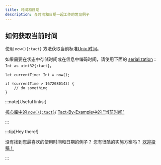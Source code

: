 ```yaml
---
title: 时间和日期
description: 与时间和日期一起工作的常见例子
---
```


## 如何获取当前时间

使用 `now(){:tact}` 方法获取当前标准[Unix 时间](https://en.wikipedia.org/wiki/Unix_time)。

如果需要在状态中存储时间或在信息中编码时间，请使用下面的 [serialization](/zh-cn/book/integers#serialization)：`Int as uint32{:tact}`。

```tact
let currentTime: Int = now();

if (currentTime > 1672080143) {
    // do something
}
```

:::note[Useful links:]

  [核心库中的 `now(){:tact}`](/zh-cn/ref/core-common#now)/
  [Tact-By-Example中的 "当前时间"](https://tact-by-example.org/04-current-time)

:::

:::tip[Hey there!]

  没有找到您最喜欢的使用时间和日期的例子？  您有很酷的实施方案吗？ [欢迎投稿！](https://github.com/tact-lang/tact/issues)

:::
